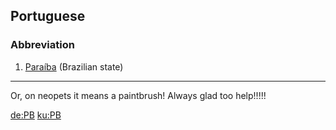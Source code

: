 ==Portuguese==
===Abbreviation===
#[[Paraíba]] (Brazilian state)


----



Or, on neopets it means a paintbrush! Always glad too help!!!!!

[[de:PB]]
[[ku:PB]]